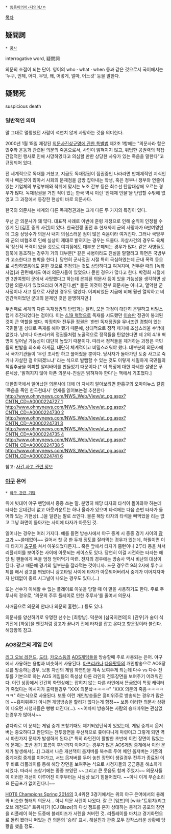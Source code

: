  * [[동음이의어·다의어/ㅇ]] 

[[목차]]
== 疑問詞 ==
 * [[품사]]
interrogative word, 疑問詞

의문의 초점이 되는 단어. 영어의 who · what · when 등과 같은 것으로서 국어에서는 '누구, 언제, 어디, 무엇, 왜, 어떻게, 얼마, 어느것' 등을 말한다. 

== 疑問死 ==
suspicious death

=== 일반적인 의미 ===
말 그대로 멀쩡했던 사람이 석연치 않게 사망하는 것을 의미한다.

2000년 1월 15일 제정된 [[의문사진상규명위원회|의문사진상규명에 관한 특별법]] 제2조 1항에는 "의문사라 함은 민주화 운동과 관련된 의문의 죽음으로서, 사인이 밝혀지지 않고, 위법한 공권력의 직접·간접적인 행사로 인해 사망하였다고 의심할 만한 상당한 사유가 있는 죽음을 말한다"고 규정되어 있다.

전 세계적으로 독재를 거쳤고, 지금도 독재정권이 집권중인 나라라면 반체제적인 지식인이나 배운것이 많아서 사회의 문제점을 금방 잡아내는 학생, 혹은 정부나 정부와 연줄이 있는 기업체의 부정부패와 착취에 맞서는 노조 간부 등은 최수선 탄압대상에 오르는 경우가 많다. 독재정권을 거친 적이 있는 한국 역시 이런 '반체제 인물'을 탄압할 수밖에 없었고 그 과정에서 등장한 현상이 바로 의문사다.

한국의 의문사는 세계의 다른 독재정권과는 크게 다른 두 가지의 특징이 있다.

우선 군 의문사가 꽤 많다. 대표적 사례로 이번에 훈령 개정으로 인해 순직이 인정될 수 있게 된 [김훈 중위 사건]이 있다. 한국전쟁 종전 후 현재까지 군의 사망자가 6만여명인데 그중 상당수가 의문사 내지 의심스러운 점이 많은 죽음이라 여겨진다. 그러나 국방부와 군의 비협조로 인해 실상이 제대로 밝혀지는 경우는 드물다. 자살사건의 경우도 육체적`정신적 폭력이 있을 것으로 여겨짐에도 대부분 은폐되는 경우가 많다. 같은 사병들도 침묵에 동조하는 경우가 거의 대부분[* 같은 사병이라도 진실을 말할려고 하면은 국방부가 고소한다고 협박을 한다.]. 당연히 군사정권 시절 특히 극심하였는데 군내 폭력 등으로 사망하였음에도 묻힌 것으로 추정되는 것도 상당하다고 여겨지며, 전두환 때의 [녹화사업]과 관련해서도 여러 의문사들이 있었으나 묻힌 경우가 많다고 한다. 박정희 시절에만 3만여명이 군에서 사망했다고 하는데 은폐된 의문사 등이 있을 가능성을 생각하면 상당한 의문사가 있었으리라 여겨진다.[http://www.hani.co.kr/arti/society/society_general/577270.html #][* 물론 이것이 전부 의문사는 아니고, 열악한 군 사정이나 사고 등으로 사망한 경우도 많았다. 어찌되었든 지금에 비해 훨씬 열악하고 비인간적이었던 군대의 문제인 것은 분명하지만.]

두번째로 세계의 다른 독재정권의 탄압과는 달리, 모든 과정이 대단히 은밀하고 비밀스럽게 추진되었다는 점이다. 이는 [[4.19 혁명]]으로 독재를 시도했던 [[이승만]] 정권이 붕괴된 것이 큰 역할을 했다.
박정희와 전두환 정권은 '한번 독재정권을 무너뜨린 경험이 있는 국민들'을 상대로 독재를 해야 했기 때문에, 상대적으로 정적 제거에 조심스러울 수밖에 없었다. 남미나 아프리카의 정권들처럼 노골적으로 정적들을 탄압한다면 제 2의 4.19 혁명이 일어날 가능성이 대단히 높았기 때문이다. 따라서 정적들을 제거하는 과정은 국민들의 반발을 최소화 하게끔, 대단히 체계적이고 비밀스러워야 했다. 대부분의 의문사에서 국가기관들이 '우린 조사만 하고 풀어줬을 뿐이다. 당사자가 돌아가던 도중 사고로 죽거나 자살한 걸 어쩌겠느냐' 라는 식으로 발뺌할 수 있는 것도 이렇게 세밀하게 국민들의 책임추궁을 회피할 알리바이를 만들었기 때문이다.[* 이 특징에 대한 자세한 설명은 푸른세상, '밝혀지지 않아 아픈 의문사-진실은 밝혀져야 한다'는 책에서 기초했다.]

대한민국에서 일어났던 의문사에 대해 더 자세히 알아보려면 한홍구의 오마이뉴스 칼럼 '죽음을 죽인 한국현대사' 연재를 읽어보는걸 추천한다 [[http://www.ohmynews.com/NWS_Web/View/at_pg.aspx?CNTN_CD=A0000224727 1]] [[http://www.ohmynews.com/NWS_Web/View/at_pg.aspx?CNTN_CD=A0000224730 2]] [[http://www.ohmynews.com/NWS_Web/View/at_pg.aspx?CNTN_CD=A0000224731 3]] [[http://www.ohmynews.com/NWS_Web/View/at_pg.aspx?CNTN_CD=A0000224735 4]] [[http://www.ohmynews.com/NWS_Web/View/at_pg.aspx?CNTN_CD=A0000224738 5]] [[http://www.ohmynews.com/NWS_Web/View/at_pg.aspx?CNTN_CD=A0000224741 6]]    

참고: [[사건 사고 관련 정보]]

=== [[야구]] 은어 ===
 * [[야구 관련 기담]]

위에 빗대어 야구 팬덤에서 종종 쓰는 말.
분명히 해당 타자의 타석이 돌아와야 하는데 타자는 온데간데 없고 아웃카운트는 하나 올라가 있으며 타석에는 다음 순번 타자가 들어와 있는 기현상(...)을 일컫는 말로 쓰인다. 물론 해당 타자의 타석을 빼먹었을 리는 없고 그냥 화면이 돌아가는 사이에 타자가 아웃된 것.

일어나는 경우는 여러 가지다. 예를 들면 방송사에서 야구 중계 시 종종 경기 사이의 [[광고]]가 ~~쓸데없이~~ 길어서 첫 공 한 두개 정도를 잘라먹는 경우가 있는데, 하필이면 이 때 타자가 [[초구]]를 쳐서 아웃되었다든지... 혹은 앞에서 타자가 홈런이나 2루타 등을 쳐서 리플레이를 보여주는 사이에 아웃되는 케이스도 있다. 당연히 이걸 시전하는 타자는 해당 팀 팬들에게 욕을 엄청 얻어먹기 마련. 전자의 경우에는 방송사 역시 비난의 대상이 된다. 광고 때문에 경기의 일부분을 잘라먹는 것이니까. 드문 경우로 9회 2사에 투수교체를 해서 광고를 띄웠더니 광고타임 사이에 타자가 아웃되어버려서 중계가 이어지자마자 난데없이 종료 시그널이 나오는 경우도 있다.(...)

또는 선수가 이해할 수 없는 플레이로 아웃을 당할 때 이 말을 사용하기도 한다. 주로 주루사의 경우로, '의문의 주루 플레이로 인한 주루사'를 줄여서 의문사.

자매품으로 의문의 안타나 의문의 홈런(...) 등도 있다.

의문사를 양산하기로 유명한 선수는 [최향남]. 덕분에 [삼국지연의]의 [관우]가 술이 식기전에 [화웅]을 벤것처럼 광고가 끝나기 전에 타자를 잡고 온다고 향운장이라 불린다. 해당항목 참고.
=== [[AOS]]장르의 게임 은어 ===
[[리그 오브 레전드]], [[도타]], [[카오스]]등의 [[AOS]]게임들을 방송할때 주로 사용되는 은어. 야구에서 사용하는 용법과 비슷하게 사용된다. [[아프리카]]나 [[다음팟]]등의 개인방송으로 AOS장르를 방송하는경우, 보통 자신의 게임 화면만을 계속 보여주게 되는데 다수 vs 다수 전투를 기본으로 하는 AOS 게임들의 특성상 다른 라인의 전투장면을 보여주기 어려워진다. 이런 상황에서 간간히 화면상에는 잡히지 않는 다른 라인에서 뜬금없이 특정 캐릭터가 죽었다는 메시지가 출력될경우 "XXX 의문샄ㅋㅋㅋㅋ" "XXX 의문의 죽음ㅋㅋㅋㅋㅋㅋ" 하는식으로 사용된다. 보통 이런 개인방송들은 흥미위주로 방송되는 경우가 많은데 ~~흥미위주가 아니면 게임방송을 할리가 없다는게 함정~~ 보통 이러한 의문사 상황이 나오면 시청자들은 빵빵 터진다(...). ~~어차피 방송하는 사람의 승패따위는 관심없는경우가 많아서~~

곁다리로 이 문제는 게임 중계 초창기때도 제기되었던적이 있었는데, 게임 중계시 옵저버는 중요하다고 판단되는 전투장면을 우선적으로 쫒아다니게 마련이고 그렇게 되면 역시 마찬가지 문제가 발생하게 된다.[* 특히 라인전이 활발한 초반에 이런 장면이 많았는데 문제는 초반 경기 흐름이 후반까지 이어지는 경우가 많은 AOS게임 중계에서 이런 문제가 발생해서(...)] 그래서 나온 개선책이 옵저버를 복수로 두어 메인 옵저버는 기존의 중계처럼 중계를 이어가고, 서브 옵저버를 두어 놓친 장면이 생길경우 전투가 종료된 이후 바로 리플레이를 통해 해당 장면을 보여주는 식으로 시청자들의 궁금증을 해소하게 되었다. 따라서 초창기에는 종종 보였던 ~~그리고 큰 웃음도 함께 주었지~~ 의문사들이 이러한 개선이 이루어진 이후부터는 사실상 보기 힘들어졌다. ~~아니 이게 무슨소리요 뜬금포가 없어진다니~~

[[HOT6 Champions Spring 2014]]의 3,4위전 3경기에서는 위의 야구 은어에서의 용례와 비슷한 형태의 의문사... 아니 의문 서렌이 나왔다. 잘 큰 [임프]의 [wiki:"트위치(리그 오브 레전드)" 트위치]가 [CJ Blaze]의 다섯 챔프를 혼자 상대하는 충격과 공포의 장면을 리플레이 하는 도중에 블레이즈가 서렌을 쳐버린 것. 리플레이를 마치고 경기화면으로 돌려 봤더니 떠있는 건 의문의 '승리' 표시. 해설진과 관중 모두 갑작스러운 상황에 당황을 했을 정도.
